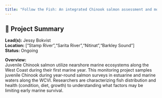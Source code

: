 ```yaml
---
title: "Follow the Fish: An integrated Chinook salmon assessment and monitoring program for the West Coast of Vancouver Island"
---
```


## 🧬 Project Summary

**Lead(s):** Jessy Bokvist  
**Location:** ["Stamp River","Sarita River","Nitinat","Barkley Sound"]  
**Status:** Ongoing  

**Overview:**  
Juvenile Chinook salmon utilize nearshore marine ecosystems along the West Coast during their first marine year. This monitoring project samples juvenile Chinook during year-round salmon surveys in estuarine and marine waters along the WCVI. Researchers are characterizing fish distribution and health (condition, diet, growth) to understanding what factors may be limiting early marine survival.